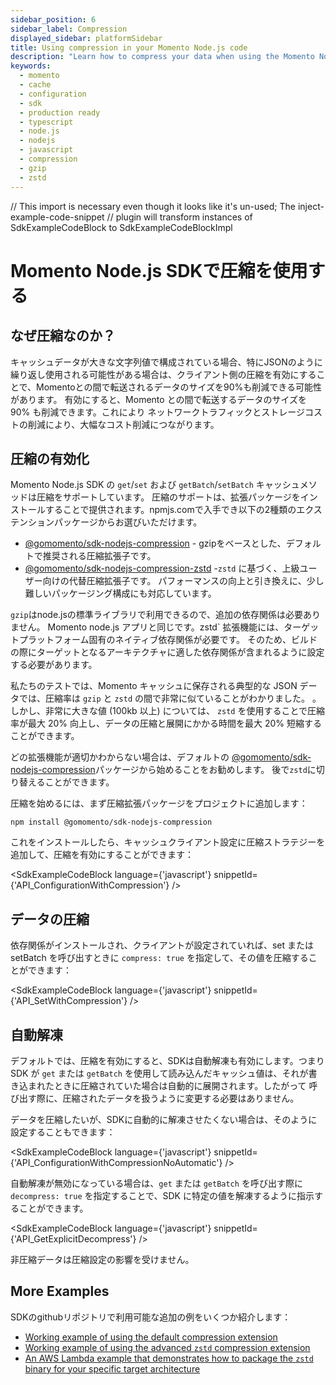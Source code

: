 ```yaml
---
sidebar_position: 6
sidebar_label: Compression
displayed_sidebar: platformSidebar
title: Using compression in your Momento Node.js code
description: "Learn how to compress your data when using the Momento Node.js SDK"
keywords:
  - momento
  - cache
  - configuration
  - sdk
  - production ready
  - typescript
  - node.js
  - nodejs
  - javascript
  - compression
  - gzip
  - zstd
---
```


// This import is necessary even though it looks like it's un-used; The inject-example-code-snippet
// plugin will transform instances of SdkExampleCodeBlock to SdkExampleCodeBlockImpl

# Momento Node.js SDKで圧縮を使用する

## なぜ圧縮なのか？

キャッシュデータが大きな文字列値で構成されている場合、特にJSONのように繰り返し使用される可能性がある場合は、クライアント側の圧縮を有効にすることで、Momentoとの間で転送されるデータのサイズを90%も削減できる可能性があります。
有効にすると、Momento との間で転送するデータのサイズを 90% も削減できます。これにより
ネットワークトラフィックとストレージコストの削減により、大幅なコスト削減につながります。

## 圧縮の有効化

Momento Node.js SDK の `get`/`set` および `getBatch`/`setBatch` キャッシュメソッドは圧縮をサポートしています。
圧縮のサポートは、拡張パッケージをインストールすることで提供されます。npmjs.comで入手でき以下の2種類のエクステンションパッケージからお選びいただけます。

- [@gomomento/sdk-nodejs-compression](https://www.npmjs.com/package/@gomomento/sdk-nodejs-compression) - gzipをベースとした、デフォルトで推奨される圧縮拡張子です。
- [@gomomento/sdk-nodejs-compression-zstd](https://www.npmjs.com/package/@gomomento/sdk-nodejs-compression-zstd) -`zstd` に基づく、上級ユーザー向けの代替圧縮拡張子です。
  パフォーマンスの向上と引き換えに、少し難しいパッケージング構成にも対応しています。

`gzip`はnode.jsの標準ライブラリで利用できるので、追加の依存関係は必要ありません。
Momento node.js アプリと同じです。zstd` 拡張機能には、ターゲットプラットフォーム固有のネイティブ依存関係が必要です。
そのため、ビルドの際にターゲットとなるアーキテクチャに適した依存関係が含まれるように設定する必要があります。

私たちのテストでは、Momento キャッシュに保存される典型的な JSON データでは、圧縮率は `gzip` と `zstd` の間で非常に似ていることがわかりました。
。しかし、非常に大きな値 (100kb 以上) については、 `zstd` を使用することで圧縮率が最大 20% 向上し、データの圧縮と展開にかかる時間を最大 20% 短縮することができます。

どの拡張機能が適切かわからない場合は、デフォルトの
[@gomomento/sdk-nodejs-compression](https://www.npmjs.com/package/@gomomento/sdk-nodejs-compression)パッケージから始めることをお勧めします。
後で`zstd`に切り替えることができます。

圧縮を始めるには、まず圧縮拡張パッケージをプロジェクトに追加します：

```cli
npm install @gomomento/sdk-nodejs-compression
```

これをインストールしたら、キャッシュクライアント設定に圧縮ストラテジーを追加して、圧縮を有効にすることができます：

<SdkExampleCodeBlock language={'javascript'} snippetId={'API_ConfigurationWithCompression'} />

## データの圧縮

依存関係がインストールされ、クライアントが設定されていれば、set または setBatch を呼び出すときに `compress: true` を指定して、その値を圧縮することができます：

<SdkExampleCodeBlock language={'javascript'} snippetId={'API_SetWithCompression'} />

## 自動解凍

デフォルトでは、圧縮を有効にすると、SDKは自動解凍も有効にします。つまり
SDK が `get` または `getBatch` を使用して読み込んだキャッシュ値は、それが書き込まれたときに圧縮されていた場合は自動的に展開されます。したがって
呼び出す際に、圧縮されたデータを扱うように変更する必要はありません。

データを圧縮したいが、SDKに自動的に解凍させたくない場合は、そのように設定することもできます：

<SdkExampleCodeBlock language={'javascript'} snippetId={'API_ConfigurationWithCompressionNoAutomatic'} />

自動解凍が無効になっている場合は、`get` または `getBatch` を呼び出す際に `decompress: true` を指定することで、SDK に特定の値を解凍するように指示することができます。

<SdkExampleCodeBlock language={'javascript'} snippetId={'API_GetExplicitDecompress'} />

非圧縮データは圧縮設定の影響を受けません。

## More Examples

SDKのgithubリポジトリで利用可能な追加の例をいくつか紹介します：

- [Working example of using the default compression extension](https://github.com/momentohq/client-sdk-javascript/blob/main/examples/nodejs/compression)
- [Working example of using the advanced `zstd` compression extension](https://github.com/momentohq/client-sdk-javascript/blob/main/examples/nodejs/compression-zstd)
- [An AWS Lambda example that demonstrates how to package the `zstd` binary for your specific target architecture](https://github.com/momentohq/client-sdk-javascript/blob/main/examples/nodejs/aws/lambda-examples/advanced-compression)
